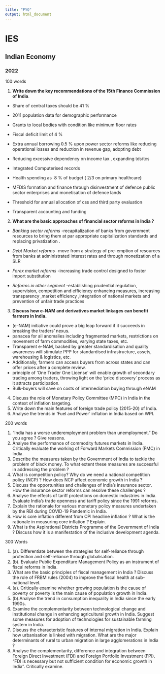 ```yaml
---
title: "PYQ"
output: html_document
---
```

# IES {.tabset }

## Indian Economy {.tabset }

### 2022
100 words 

1. **Write down the key recommendations of the 15th Finance Commission of India**.

- Share of central taxes should be 41 %

- 2011 population data for demographic performance

- Grants to local bodies with condition like minimum floor rates

- Fiscal deficit limit of 4 %

- Extra annual borrowing 0.5 % upon power sector reforms like reducing operational losses and reduction in revenue gap, adopting debt

- Reducing excessive dependency on income tax , expanding tds/tcs

- Integrated Computerised records

- Health spending as  8 % of budget ( 2/3 on primary healthcare)

- MFDIS formation and finance through disinvestment of defence public sector enterprises and monetisation of defence lands

- Threshold for annual allocation of css and third party evaluation 

- Transparent accounting and funding

2. **What are the basic approaches of financial sector reforms in India ?** 

- *Banking sector reforms*
-recapitalization of banks from government resources to bring them at par appropriate capitalization standards
and replacing privatization .

- *Debt Market reforms* 
-move from a strategy of pre-emption of resources from banks at administrated interest rates and through monetization of a SLR

- *Forex market reforms* 
-increasing trade control designed to foster import substitution

- *Reforms in other segment*
-establishing prudential regulation, supervision, competition and efficiency enhancing measures, increasing transparency ,market efficiency ,integration of national markets and prevention of unfair trade practices
3. **Discuss how e-NAM and derivatives market linkages can benefit farmers in India.**

- (e-NAM) initiative could prove a big leap forward if it succeeds in breaking the traders’ nexus.
- panacea for all anomalies including fragmented markets, restrictions on movement of farm commodities, varying state taxes, etc.
- Transparent e-NAM, backed by greater standardisation and quality awareness will stimulate PPP for standardised infrastructure, assets, warehousing & logistics, etc.
- Additionally, farmers can access buyers from across states and can offer prices after a complete review.
- principle of ‘One Trader One License’ will enable growth of secondary trading among traders, throwing light on the ‘price discovery’ process as it attracts participation.
- Bulk-buyers will save on costs of intermediation buying through eNAM 
4. Discuss the role of Monetary Policy Committee (MPC) in India in the context of inflation targeting.
5. Write down the main features of foreign trade policy (2015-20) of India. 
6. Analyse the trends in ‘Fuel and Power’ inflation in India based on WPI. 

200 words

1. “India has a worse underemployment problem than unemployment.” Do you agree ? Give reasons. 
2. Analyse the performance of commodity futures markets in India. Critically evaluate the working of Forward Markets Commission (FMC) in India. 
3. Describe the measures taken by the Government of India to tackle the problem of black money. To what extent these measures are successful in addressing the problem ? 
4. What is competition policy? Why do we need a national competition policy (NCP) ? How does NCP affect economic growth in India ? 
5. Discuss the opportunities and challenges of India’s insurance sector. How the insurance sector reforms can resolve these challenges ? 
6. Analyse the effects of tariff protections on domestic industries in India. Evaluate India’s trade openness and tariff policy since the 1991 reforms. 
7. Explain the rationale for various monetary policy measures undertaken by the RBI during COVID-19 Pandemic in India. 
8. How is core inflation different from CPI headline inflation ? What is the rationale in measuring core inflation ? Explain. 
9. What is the Aspirational Districts Programme of the Government of India ? Discuss how it is a manifestation of the inclusive development agenda. 

300 Words 

1. (a). Differentiate between the strategies for self-reliance through protection and self-reliance through globalisation. 
1. (b). Evaluate Public Expenditure Management Policy as an instrument of fiscal reforms in India. 
2. What are the basic principles of fiscal management in India ? Discuss the role of FRBM rules (2004) to improve the fiscal health at sub-national level. 
3. (a). Critically examine whether growing population is the cause of poverty or poverty is the main cause of population growth in India. 
3. (b).Analyse the trend in consumption inequality in India since the early 1990s. 
4. Examine the complementarity between technological change and institutional change in enhancing agricultural growth in India. Suggest some measures for adoption of technologies for sustainable farming system in India. 
5. Discuss the characteristic features of internal migration in India. Explain how urbanisation is linked with migration. What are the major determinants of rural to urban migration in large agglomerations in India ? 
6. Analyse the complementarity, difference and integration between Foreign Direct Investment (FDI) and Foreign Portfolio Investment (FPI). “FDI is necessary but not sufficient condition for economic growth in India”. Critically examine. 

